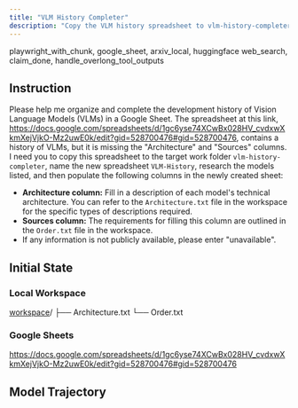 ```yaml
---
title: "VLM History Completer"
description: "Copy the VLM history spreadsheet to vlm-history-completer as VLM-History, then research and populate the "Architecture" and "Sources" columns for each model."
---
```


<Columns cols={2}>
  <Card title="MCP Server" icon="cloud">
    playwright_with_chunk, google_sheet, arxiv_local, huggingface
  </Card>
  <Card title="Local Tool" icon="terminal">
    web_search, claim_done, handle_overlong_tool_outputs
  </Card>
</Columns>

## Instruction

Please help me organize and complete the development history of Vision Language Models (VLMs) in a Google Sheet.
The spreadsheet at this link, https://docs.google.com/spreadsheets/d/1gc6yse74XCwBx028HV_cvdxwXkmXejVjkO-Mz2uwE0k/edit?gid=528700476#gid=528700476, contains a history of VLMs, but it is missing the "Architecture" and "Sources" columns.
I need you to copy this spreadsheet to the target work folder `vlm-history-completer`, name the new spreadsheet `VLM-History`, research the models listed, and then populate the following columns in the newly created sheet:
- **Architecture column:** Fill in a description of each model's technical architecture. You can refer to the `Architecture.txt` file in the workspace for the specific types of descriptions required.
- **Sources column:** The requirements for filling this column are outlined in the `Order.txt` file in the workspace.
- If any information is not publicly available, please enter "unavailable".

## Initial State

### Local Workspace

<div className="file-tree">
<a href="https://github.com/hkust-nlp/mcpbench_dev/tree/finalpool_dev/tasks/finalpool/vlm-history-completer/initial_workspace">workspace</a>/
├── Architecture.txt
└── Order.txt
</div>

### Google Sheets

https://docs.google.com/spreadsheets/d/1gc6yse74XCwBx028HV_cvdxwXkmXejVjkO-Mz2uwE0k/edit?gid=528700476#gid=528700476



## Model Trajectory

